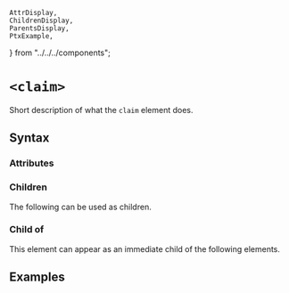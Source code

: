     AttrDisplay,
    ChildrenDisplay,
    ParentsDisplay,
    PtxExample,
} from "../../../components";

# `<claim>`

Short description of what the `claim` element does.

## Syntax

### Attributes

<AttrDisplay name="claim" />

### Children

The following can be used as children.

<ChildrenDisplay name="claim" />

### Child of

This element can appear as an immediate child of the following elements.

<ParentsDisplay name="claim" />

## Examples

    